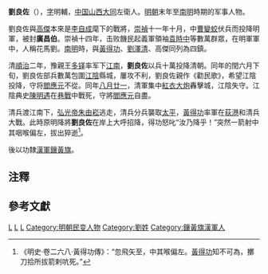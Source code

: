 
'''劉良佐'''（{{bd|?||?||}}），[[表字|字]]明輔，[[中国|中国]][[山西|山西]][[大同市|大同]]左衛人。[[明朝|明朝]]末年至[[南明|南明]]時期的军事人物。

劉良佐與[[高杰_(明朝)|高傑]]本來是[[李自成|李自成]]麾下的戰將，[[崇禎|崇禎]]十一年十月，中[[曹變蛟|曹變蛟]]伏兵而投降明軍，被封'''廣昌伯'''。崇禎十四年，击败饑民起義軍領袖[[袁時中|袁時中]]等數萬群眾，在明軍軍中，人稱花馬劉。[[南明|南明]]時，與[[黃得功|黃得功]]、[[劉澤清|劉澤清]]、高傑同列為四鎮。

清[[順治|順治]]二年，豫親王[[多铎|多铎]]率军下[[江南|江南]]，'''劉良佐'''以兵十萬投降清朝。同年的閏六月下旬，劉良佐部兵數萬包圍[[江陰|江陰]]縣城，屢攻不利，劉良佐親作《勸民歌》，希望江陰投降，守将[[閻應元|閻應元]]不從。同年[[八月廿一|八月廿一]]，清軍集中[[紅衣大炮|紅衣大炮]]轟擊城，江陰失守。江陰典史[[陳明遇|陳明遇]]在[[巷戰|巷戰]]中戰死，守將[[閻應元|閻應元]]自盡。

清兵渡江南下，[[弘光帝|弘光帝]][[朱由崧|朱由崧]]逃走，清兵分兵襲取[[太平府_(安徽省)|太平]]，[[黃得功|黃得功]]率軍在[[荻港|荻港]]和清兵大戰。此時原明降將'''劉良佐'''在岸上大呼招降，得功怒叱“汝乃降乎！”突然一箭射中其咽喉偏左，拔出猝逝<ref>《明史·卷二六八·黃得功傳》：“忽飛矢至，中其喉偏左。[[黃得功|黃得功]]知不可為，擲刀拾所拔箭剌吭死。”</ref>。

後以功隸[[漢軍|漢軍]][[鑲黃旗|鑲黃旗]]。

== 注釋 ==
{{reflist}}
== 參考文獻 ==


[[Category:清朝軍事人物|L]]
[[Category:明朝軍事人物|L]]
[[Category:大同人|L]]
[[Category:明朝民变人物|Category:明朝民变人物]]
[[Category:劉姓|Category:劉姓]]
[[Category:鑲黃旗漢軍人|Category:鑲黃旗漢軍人]]